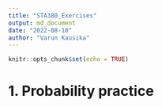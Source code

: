 ```yaml
---
title: "STA380_Exercises"
output: md_document
date: "2022-08-10"
author: "Varun Kausika"
---
```


```r
knitr::opts_chunk$set(echo = TRUE)
```

# 1. Probability practice

